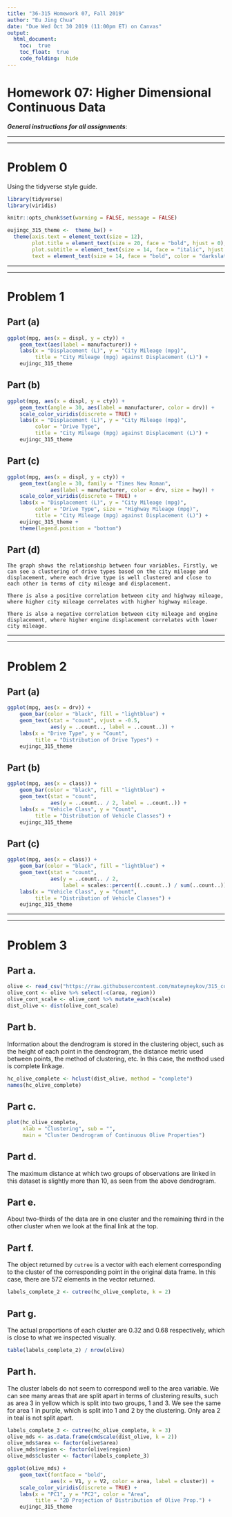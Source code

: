 ```yaml
---
title: "36-315 Homework 07, Fall 2019"
author: "Eu Jing Chua"
date: "Due Wed Oct 30 2019 (11:00pm ET) on Canvas"
output: 
  html_document:
    toc:  true
    toc_float:  true
    code_folding:  hide
---
```


#  Homework 07:  Higher Dimensional Continuous Data

***General instructions for all assignments***: 

***
***




#  Problem 0

Using the tidyverse style guide.

```r
library(tidyverse)
library(viridis)

knitr::opts_chunk$set(warning = FALSE, message = FALSE)

eujingc_315_theme <-  theme_bw() +
  theme(axis.text = element_text(size = 12),
        plot.title = element_text(size = 20, face = "bold", hjust = 0),
        plot.subtitle = element_text(size = 14, face = "italic", hjust = 0),
        text = element_text(size = 14, face = "bold", color = "darkslategrey"))
```


***
***


#  Problem 1 {.tabset}

## Part (a)

```r
ggplot(mpg, aes(x = displ, y = cty)) +
    geom_text(aes(label = manufacturer)) +
    labs(x = "Displacement (L)", y = "City Mileage (mpg)",
         title = "City Mileage (mpg) against Displacement (L)") +
    eujingc_315_theme
```


## Part (b)
```r
ggplot(mpg, aes(x = displ, y = cty)) +
    geom_text(angle = 30, aes(label = manufacturer, color = drv)) +
    scale_color_viridis(discrete = TRUE) +
    labs(x = "Displacement (L)", y = "City Mileage (mpg)",
         color = "Drive Type",
         title = "City Mileage (mpg) against Displacement (L)") +
    eujingc_315_theme
```

## Part (c)

```r
ggplot(mpg, aes(x = displ, y = cty)) +
    geom_text(angle = 30, family = "Times New Roman",
              aes(label = manufacturer, color = drv, size = hwy)) +
    scale_color_viridis(discrete = TRUE) +
    labs(x = "Displacement (L)", y = "City Mileage (mpg)",
         color = "Drive Type", size = "Highway Mileage (mpg)",
         title = "City Mileage (mpg) against Displacement (L)") +
    eujingc_315_theme +
    theme(legend.position = "bottom")
```

## Part (d)
    The graph shows the relationship between four variables. Firstly, we can see a clustering of drive types based on the city mileage and displacement, where each drive type is well clustered and close to each other in terms of city mileage and displacement.

    There is also a positive correlation between city and highway mileage, where higher city mileage correlates with higher highway mileage.

    There is also a negative correlation between city mileage and engine displacement, where higher engine displacement correlates with lower city mileage.



***
***


#  Problem 2 {.tabset}


##  Part (a)

```r
ggplot(mpg, aes(x = drv)) +
    geom_bar(color = "black", fill = "lightblue") +
    geom_text(stat = "count", vjust = -0.5,
              aes(y = ..count.., label = ..count..)) +
    labs(x = "Drive Type", y = "Count",
         title = "Distribution of Drive Types") +
    eujingc_315_theme
```

##  Part (b)

```r
ggplot(mpg, aes(x = class)) +
    geom_bar(color = "black", fill = "lightblue") +
    geom_text(stat = "count",
              aes(y = ..count.. / 2, label = ..count..)) +
    labs(x = "Vehicle Class", y = "Count",
         title = "Distribution of Vehicle Classes") +
    eujingc_315_theme
```

##  Part (c)

```r
ggplot(mpg, aes(x = class)) +
    geom_bar(color = "black", fill = "lightblue") +
    geom_text(stat = "count",
              aes(y = ..count.. / 2,
                  label = scales::percent((..count..) / sum(..count..)))) +
    labs(x = "Vehicle Class", y = "Count",
         title = "Distribution of Vehicle Classes") +
    eujingc_315_theme
```

***
***



#  Problem 3

## Part a.

```r
olive <- read_csv("https://raw.githubusercontent.com/mateyneykov/315_code_data/master/data/olive_oil.csv")
olive_cont <- olive %>% select(-c(area, region))
olive_cont_scale <- olive_cont %>% mutate_each(scale)
dist_olive <- dist(olive_cont_scale)
```

## Part b.

Information about the dendrogram is stored in the clustering object, such as the height of each point in the dendrogram, the distance metric used between points, the method of clustering, etc. In this case, the method used is complete linkage.

```r
hc_olive_complete <- hclust(dist_olive, method = "complete")
names(hc_olive_complete)
```


## Part c.

```r
plot(hc_olive_complete,
     xlab = "Clustering", sub = "",
     main = "Cluster Dendrogram of Continuous Olive Properties")
```


## Part d.

The maximum distance at which two groups of observations are linked in this dataset is slightly more than 10, as seen from the above dendrogram.

## Part e.

About two-thirds of the data are in one cluster and the remaining third in the other cluster when we look at the final link at the top.

## Part f.

The object returned by `cutree` is a vector with each element corresponding to the cluster of the corresponding point in the original data frame. In this case, there are 572 elements in the vector returned.

```r
labels_complete_2 <- cutree(hc_olive_complete, k = 2)
```


## Part g.
The actual proportions of each cluster are 0.32 and 0.68 respectively, which is close to what we inspected visually.

```r
table(labels_complete_2) / nrow(olive)
```


## Part h.

The cluster labels do not seem to correspond well to the area variable. We can see many areas that are split apart in terms of clustering results, such as area 3 in yellow which is split into two groups, 1 and 3. We see the same for area 1 in purple, which is split into 1 and 2 by the clustering. Only area 2 in teal is not split apart.

```r
labels_complete_3 <- cutree(hc_olive_complete, k = 3)
olive_mds <- as.data.frame(cmdscale(dist_olive, k = 2))
olive_mds$area <- factor(olive$area)
olive_mds$region <- factor(olive$region)
olive_mds$cluster <- factor(labels_complete_3)

ggplot(olive_mds) +
    geom_text(fontface = "bold",
              aes(x = V1, y = V2, color = area, label = cluster)) +
    scale_color_viridis(discrete = TRUE) +
    labs(x = "PC1", y = "PC2", color = "Area",
         title = "2D Projection of Distribution of Olive Prop.") +
    eujingc_315_theme
```

